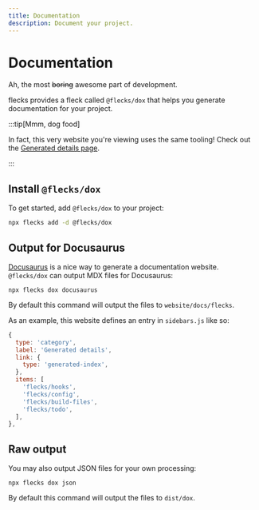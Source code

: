 ```yaml
---
title: Documentation
description: Document your project.
---
```


# Documentation

Ah, the most ~~boring~~ awesome part of development.

flecks provides a fleck called `@flecks/dox` that helps you generate documentation for your
project.

:::tip[Mmm, dog food]

In fact, this very website you're viewing uses the same tooling! Check out the
[Generated details page](./category/generated-details).

:::

## Install `@flecks/dox`

To get started, add `@flecks/dox` to your project:

```bash
npx flecks add -d @flecks/dox
```

## Output for Docusaurus

[Docusaurus](https://docusaurus.io) is a nice way to generate a documentation website.
`@flecks/dox` can output MDX files for Docusaurus:

```
npx flecks dox docusaurus
```

By default this command will output the files to `website/docs/flecks`.

As an example, this website defines an entry in `sidebars.js` like so:

```js
{
  type: 'category',
  label: 'Generated details',
  link: {
    type: 'generated-index',
  },
  items: [
    'flecks/hooks',
    'flecks/config',
    'flecks/build-files',
    'flecks/todo',
  ],
},
```

## Raw output

You may also output JSON files for your own processing:

```
npx flecks dox json
```

By default this command will output the files to `dist/dox`.
